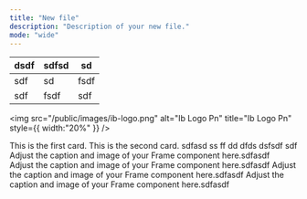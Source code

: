 ```yaml
---
title: "New file"
description: "Description of your new file."
mode: "wide"
---
```


| dsdf | sdfsd | sd   |
| ---- | ----- | ---- |
| sdf  | sd    | fsdf |
| sdf  | fsdf  | sdf  |

<img
  src="/public/images/ib-logo.png"
  alt="Ib Logo Pn"
  title="Ib Logo Pn"
  style={{ width:"20%" }}
/>

<Columns cols={2}>
  <Card title="First card" icon="panel-left-close">
    This is the first card.
  </Card>
  <Card title="Second card" icon="panel-right-close">
    This is the second card.
  </Card>
</Columns>

<Accordion title="sdfasd" description="dfdfffff" icon="sparkles">
  sdfasd
</Accordion>

<AccordionGroup>
  <Accordion title="New Accordion" icon="sparkles">
    
  </Accordion>
  <Accordion title="New Accordion" icon="sparkles">
    
  </Accordion>
</AccordionGroup>

<Tabs>
  <Tab title="Tab">
    ss
  </Tab>
  <Tab title="Tab">
    ff
  </Tab>
  <Tab title="Tab">
    dd
  </Tab>
</Tabs>

<Steps>
  <Step title="New Step">
    dfds
  </Step>
  <Step title="New Step">
    dsfsdf
  </Step>
  <Step title="New Step">
    sdf
  </Step>
</Steps>

<Frame>
  Adjust the caption and image of your Frame component here.sdfasdf
</Frame>

<br />

<Columns cols={3}>
  <Frame>
    Adjust the caption and image of your Frame component here.sdfasdf
  </Frame>
  <Frame>
    Adjust the caption and image of your Frame component here.sdfasdf
  </Frame>
  <Frame>
    Adjust the caption and image of your Frame component here.sdfasdf
  </Frame>
</Columns>